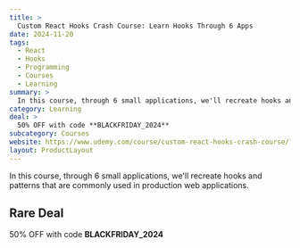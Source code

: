 ```yaml
---
title: >
  Custom React Hooks Crash Course: Learn Hooks Through 6 Apps
date: 2024-11-20
tags:
  - React
  - Hooks
  - Programming
  - Courses
  - Learning
summary: >
  In this course, through 6 small applications, we'll recreate hooks and patterns that are commonly used in production web applications.
category: Learning
deal: >
  50% OFF with code **BLACKFRIDAY_2024**
subcategory: Courses
website: https://www.udemy.com/course/custom-react-hooks-crash-course/?couponCode=BLACKFRIDAY_2024
layout: ProductLayout
---
```

In this course, through 6 small applications, we'll recreate hooks and patterns that are commonly used in production web applications.

## Rare Deal

50% OFF with code **BLACKFRIDAY_2024**
